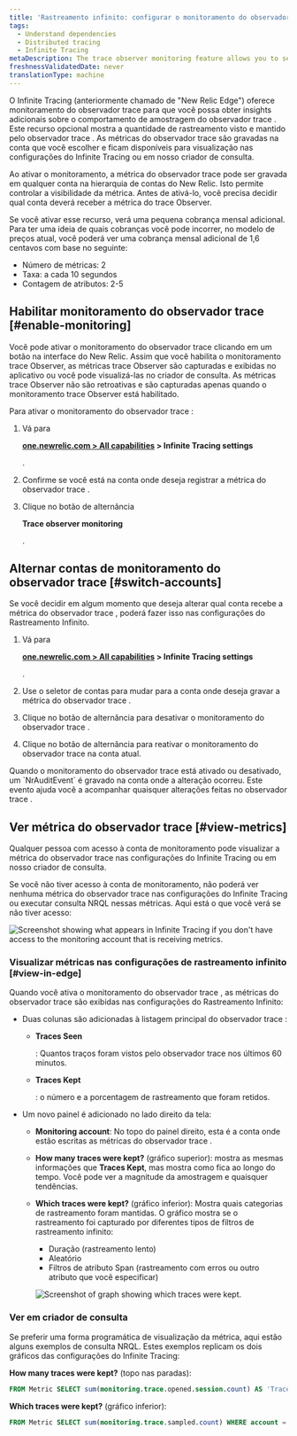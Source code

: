 ```yaml
---
title: 'Rastreamento infinito: configurar o monitoramento do observador trace'
tags:
  - Understand dependencies
  - Distributed tracing
  - Infinite Tracing
metaDescription: The trace observer monitoring feature allows you to see if New Relic is handling your traces as you expect.
freshnessValidatedDate: never
translationType: machine
---
```




O Infinite Tracing (anteriormente chamado de "New Relic Edge") oferece monitoramento do observador trace para que você possa obter insights adicionais sobre o comportamento de amostragem do observador trace . Este recurso opcional mostra a quantidade de rastreamento visto e mantido pelo observador trace . As métricas do observador trace são gravadas na conta que você escolher e ficam disponíveis para visualização nas configurações do Infinite Tracing ou em nosso criador de consulta.

Ao ativar o monitoramento, a métrica do observador trace pode ser gravada em qualquer conta na hierarquia de contas do New Relic. Isto permite controlar a visibilidade da métrica. Antes de ativá-lo, você precisa decidir qual conta deverá receber a métrica do trace Observer.

<Callout variant="tip">
  Se você ativar esse recurso, verá uma pequena cobrança mensal adicional. Para ter uma ideia de quais cobranças você pode incorrer, no modelo de preços atual, você poderá ver uma cobrança mensal adicional de 1,6 centavos com base no seguinte:

  * Número de métricas: 2
  * Taxa: a cada 10 segundos
  * Contagem de atributos: 2-5
</Callout>

## Habilitar monitoramento do observador trace [#enable-monitoring]

Você pode ativar o monitoramento do observador trace clicando em um botão na interface do New Relic. Assim que você habilita o monitoramento trace Observer, as métricas trace Observer são capturadas e exibidas no aplicativo ou você pode visualizá-las no criador de consulta. As métricas trace Observer não são retroativas e são capturadas apenas quando o monitoramento trace Observer está habilitado.

Para ativar o monitoramento do observador trace :

1. Vá para

   <DoNotTranslate>**[one.newrelic.com > All capabilities](https://one.newrelic.com/all-capabilities) > Infinite Tracing settings**</DoNotTranslate>

   .

2. Confirme se você está na conta onde deseja registrar a métrica do observador trace .

3. Clique no botão de alternância

   <DoNotTranslate>**Trace observer monitoring**</DoNotTranslate>

   .

## Alternar contas de monitoramento do observador trace [#switch-accounts]

Se você decidir em algum momento que deseja alterar qual conta recebe a métrica do observador trace , poderá fazer isso nas configurações do Rastreamento Infinito.

1. Vá para

   <DoNotTranslate>**[one.newrelic.com > All capabilities](https://one.newrelic.com/all-capabilities) > Infinite Tracing settings**</DoNotTranslate>

   .

2. Use o seletor de contas para mudar para a conta onde deseja gravar a métrica do observador trace .

3. Clique no botão de alternância para desativar o monitoramento do observador trace .

4. Clique no botão de alternância para reativar o monitoramento do observador trace na conta atual.

<Callout variant="tip">
  Quando o monitoramento do observador trace está ativado ou desativado, um `NrAuditEvent` é gravado na conta onde a alteração ocorreu. Este evento ajuda você a acompanhar quaisquer alterações feitas no observador trace .
</Callout>

## Ver métrica do observador trace [#view-metrics]

Qualquer pessoa com acesso à conta de monitoramento pode visualizar a métrica do observador trace nas configurações do Infinite Tracing ou em nosso criador de consulta.

Se você não tiver acesso à conta de monitoramento, não poderá ver nenhuma métrica do observador trace nas configurações do Infinite Tracing ou executar consulta NRQL nessas métricas. Aqui está o que você verá se não tiver acesso:

<img
  title="Screenshot showing what appears in Infinite Tracing settings if you don't have access to the monitoring account that is receiving metrics."
  alt="Screenshot showing what appears in Infinite Tracing if you don't have access to the monitoring account that is receiving metrics."
  src={distributedtracingTraceMonitoringToggle}
/>

### Visualizar métricas nas configurações de rastreamento infinito [#view-in-edge]

Quando você ativa o monitoramento do observador trace , as métricas do observador trace são exibidas nas configurações do Rastreamento Infinito:

* Duas colunas são adicionadas à listagem principal do observador trace :

  * <DoNotTranslate>**Traces Seen**</DoNotTranslate>

    : Quantos traços foram vistos pelo observador trace nos últimos 60 minutos.

  * <DoNotTranslate>**Traces Kept**</DoNotTranslate>

    : o número e a porcentagem de rastreamento que foram retidos.

* Um novo painel é adicionado no lado direito da tela:

  * <DoNotTranslate>**Monitoring account**</DoNotTranslate>: No topo do painel direito, esta é a conta onde estão escritas as métricas do observador trace .

  * <DoNotTranslate>**How many traces were kept?**</DoNotTranslate> (gráfico superior): mostra as mesmas informações que <DoNotTranslate>**Traces Kept**</DoNotTranslate>, mas mostra como fica ao longo do tempo. Você pode ver a magnitude da amostragem e quaisquer tendências.

  * <DoNotTranslate>**Which traces were kept?**</DoNotTranslate> (gráfico inferior): Mostra quais categorias de rastreamento foram mantidas. O gráfico mostra se o rastreamento foi capturado por diferentes tipos de filtros de rastreamento infinito:

    * Duração (rastreamento lento)
    * Aleatório
    * Filtros de atributo Span (rastreamento com erros ou outro atributo que você especificar)

    <img
      title="Screenshot of graph showing which traces were kept."
      alt="Screenshot of graph showing which traces were kept."
      src={distributedtracingHowManyTracesKept}
    />

### Ver em criador de consulta

Se preferir uma forma programática de visualização da métrica, aqui estão alguns exemplos de consulta NRQL. Estes exemplos replicam os dois gráficos das configurações do Infinite Tracing:

<DoNotTranslate>**How many traces were kept?**</DoNotTranslate> (topo nas paradas):

```sql
FROM Metric SELECT sum(monitoring.trace.opened.session.count) AS 'Traces seen', sum(monitoring.trace.sampled.count) AS 'Traces kept' WHERE account = INSERT_THE_MONITORING_ACCOUNT_ID TIMESERIES
```

<DoNotTranslate>**Which traces were kept?**</DoNotTranslate> (gráfico inferior):

```sql
FROM Metric SELECT sum(monitoring.trace.sampled.count) WHERE account = INSERT_THE_MONITORING_ACCOUNT_ID AND newRelic.traceFilter.type IS NOT NULL FACET newRelic.traceFilter.type LIMIT 3 TIMESERIES
```